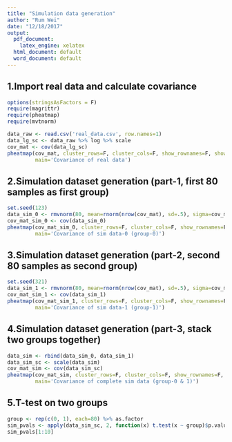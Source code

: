 ---
title: "Simulation data generation"
author: "Rum Wei"
date: "12/18/2017"
output:
  pdf_document:
    latex_engine: xelatex
  html_document: default
  word_document: default
---

## 1.Import real data and calculate covariance
```{r cache=T}
options(stringsAsFactors = F)
require(magrittr)
require(pheatmap)
require(mvtnorm)

data_raw <- read.csv('real_data.csv', row.names=1)
data_lg_sc <- data_raw %>% log %>% scale
cov_mat <- cov(data_lg_sc)
pheatmap(cov_mat, cluster_rows=F, cluster_cols=F, show_rownames=F, show_colnames=F, 
         main='Covariance of real data')
```

## 2.Simulation dataset generation (part-1, first 80 samples as first group)
```{r cache=T}
set.seed(123)
data_sim_0 <- rmvnorm(80, mean=rnorm(nrow(cov_mat), sd=.5), sigma=cov_mat, method='svd')
cov_mat_sim_0 <- cov(data_sim_0)
pheatmap(cov_mat_sim_0, cluster_rows=F, cluster_cols=F, show_rownames=F, show_colnames=F, 
         main='Covariance of sim data-0 (group-0)')
```

## 3.Simulation dataset generation (part-2, second 80 samples as second group)
```{r cache=T}
set.seed(321)
data_sim_1 <- rmvnorm(80, mean=rnorm(nrow(cov_mat), sd=.5), sigma=cov_mat, method='svd')
cov_mat_sim_1 <- cov(data_sim_1)
pheatmap(cov_mat_sim_1, cluster_rows=F, cluster_cols=F, show_rownames=F, show_colnames=F, 
         main='Covariance of sim data-1 (group-1)')
```

## 4.Simulation dataset generation (part-3, stack two groups together)
```{r cache=T}
data_sim <- rbind(data_sim_0, data_sim_1)
data_sim_sc <- scale(data_sim)
cov_mat_sim <- cov(data_sim_sc)
pheatmap(cov_mat_sim, cluster_rows=F, cluster_cols=F, show_rownames=F, show_colnames=F, 
         main='Covariance of complete sim data (group-0 & 1)')
```

## 5.T-test on two groups
```{r cache=T}
group <- rep(c(0, 1), each=80) %>% as.factor
sim_pvals <- apply(data_sim_sc, 2, function(x) t.test(x ~ group)$p.value)
sim_pvals[1:10]
```
